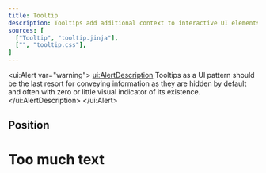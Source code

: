 ```yaml
---
title: Tooltip
description: Tooltips add additional context to interactive UI elements and appear on mouse hover or keyboard focus.
sources: [
  ["Tooltip", "tooltip.jinja"],
  ["", "tooltip.css"],
]
---
```


<ui:Alert var="warning">
  <ui:AlertDescription>
    Tooltips as a UI pattern should be the last resort for conveying information as
    they are hidden by default and often with zero or little visual indicator of its existence.
  </ui:AlertDescription>
</ui:Alert>

<Example name="ex.Tooltip" />

## Position

<Example name="ex.TooltipPosition" />

# Too much text

<Example name="ex.TooltipBig" />

